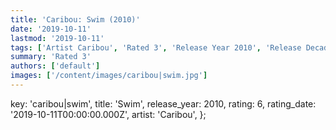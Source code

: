 ```yaml
---
title: 'Caribou: Swim (2010)'
date: '2019-10-11'
lastmod: '2019-10-11'
tags: ['Artist Caribou', 'Rated 3', 'Release Year 2010', 'Release Decade 2010']
summary: 'Rated 3'
authors: ['default']
images: ['/content/images/caribou|swim.jpg']
---
```


  key: 'caribou|swim',
  title: 'Swim',
  release_year: 2010,
  rating: 6,
  rating_date: '2019-10-11T00:00:00.000Z',
  artist: 'Caribou',
};

<MusicRating data={data} />
